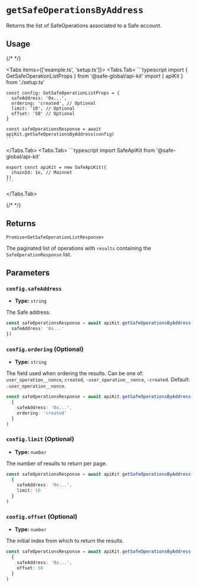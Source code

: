 
# `getSafeOperationsByAddress`

Returns the list of SafeOperations associated to a Safe account.

## Usage

{/* <!-- vale off --> */}

<Tabs items={['example.ts', 'setup.ts']}>
  <Tabs.Tab>
    ```typescript
    import { GetSafeOperationListProps } from '@safe-global/api-kit'
    import { apiKit } from './setup.ts'

    const config: GetSafeOperationListProps = {
      safeAddress: '0x...',
      ordering: 'created', // Optional
      limit: '10', // Optional
      offset: '50' // Optional
    }

    const safeOperationsResponse = await apiKit.getSafeOperationsByAddress(config)
    ```
  </Tabs.Tab>
  <Tabs.Tab>
    ```typescript
    import SafeApiKit from '@safe-global/api-kit'

    export const apiKit = new SafeApiKit({
      chainId: 1n, // Mainnet
    })
    ```
  </Tabs.Tab>
</Tabs>

{/* <!-- vale on --> */}

## Returns

`Promise<GetSafeOperationListResponse>`

The paginated list of operations with `results` containing the `SafeOperationResponse` list.

## Parameters

### `config.safeAddress`

- **Type:** `string`

The Safe address.

```typescript focus=2
const safeOperationsResponse = await apiKit.getSafeOperationsByAddress({
  safeAddress: '0x...'
})
```

### `config.ordering` (Optional)

- **Type:** `string`

The field used when ordering the results. Can be one of: `user_operation__nonce`, `created`, `-user_operation__nonce`, `-created`. Default: `-user_operation__nonce`.

```typescript focus=4
const safeOperationsResponse = await apiKit.getSafeOperationsByAddress(
  {
    safeAddress: '0x...',
    ordering: 'created'
  }
)
```

### `config.limit` (Optional)

- **Type:** `number`

The number of results to return per page.

```typescript focus=4
const safeOperationsResponse = await apiKit.getSafeOperationsByAddress(
  {
    safeAddress: '0x...',
    limit: 10
  }
)
```

### `config.offset` (Optional)

- **Type:** `number`

The initial index from which to return the results.

```typescript focus=4
const safeOperationsResponse = await apiKit.getSafeOperationsByAddress(
  {
    safeAddress: '0x...',
    offset: 50
  }
)
```
